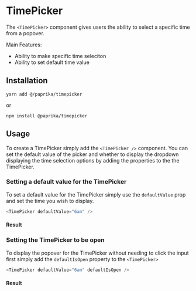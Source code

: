 
# TimePicker

The `<TimePicker>` component gives users the ability to select a specific time from a popover.

Main Features:

- Ability to make specific time seleciton
- Ability to set default time value

## Installation

```
yarn add @/paprika/timepicker
```
or
```
npm install @paprika/timepicker
```

## Usage

To create a TimePicker simply add the `<TimePicker />` component. You can set the default value of the picker and whether to display the dropdown displaying the time selection options by adding the properties to the the TimePicker.

### Setting a default value for the TimePicker

To set a default value for the TimePicker simply use the `defaultValue` prop and set the time you wish to display.

```js
<TimePicker defaultValue="6am" />
```

#### Result
<TimePicker defaultValue="6am" />

### Setting the TimePicker to be open

To display the popover for the TimePicker without needing to click the input first simply add the `defaultIsOpen` property to the ```<TimePicker>```


```js
<TimePicker defaultValue="6am" defaultIsOpen />
```

#### Result
<TimePicker defaultValue="6am" defaultIsOpen />

